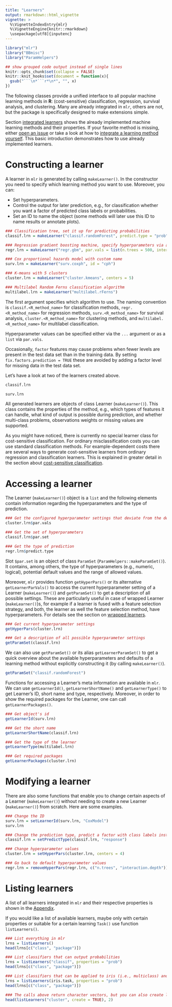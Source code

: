 ```yaml
---
title: "Learners"
output: rmarkdown::html_vignette
vignette: >
  %\VignetteIndexEntry{mlr}
  %\VignetteEngine{knitr::rmarkdown}
  \usepackage[utf8]{inputenc}
---
```


```r
library("mlr")
library("BBmisc")
library("ParamHelpers")

## show grouped code output instead of single lines
knitr::opts_chunk$set(collapse = FALSE)
knitr::knit_hooks$set(document = function(x){
  gsub("```\n*```r*\n*", "", x)
})
```

The following classes provide a unified interface to all popular machine learning methods in **R**:
(cost-sensitive) classification, regression, survival analysis, and clustering.
Many are already integrated in `mlr`, others are not, but the package is specifically designed to make extensions simple.

Section [integrated learners](integrated_learners.html){target="_blank"} shows the already implemented machine learning methods and their properties.
If your favorite method is missing, either [open an issue](https://github.com/mlr-org/mlr/issues) or take a look at how to [integrate a learning method yourself](create_learners.html){target="_blank"}.
This basic introduction demonstrates how to use already implemented learners.

# Constructing a learner

A learner in `mlr` is generated by calling `makeLearner()`.
In the constructor you need to specify which learning method you want to use.
Moreover, you can:

* Set hyperparameters.
* Control the output for later prediction, e.g., for classification whether you want a factor of predicted class labels or probabilities.
* Set an ID to name the object (some methods will later use this ID to name results or annotate plots).

```r
### Classification tree, set it up for predicting probabilities
classif.lrn = makeLearner("classif.randomForest", predict.type = "prob", fix.factors.prediction = TRUE)

### Regression gradient boosting machine, specify hyperparameters via a list
regr.lrn = makeLearner("regr.gbm", par.vals = list(n.trees = 500, interaction.depth = 3))

### Cox proportional hazards model with custom name
surv.lrn = makeLearner("surv.coxph", id = "cph")

### K-means with 5 clusters
cluster.lrn = makeLearner("cluster.kmeans", centers = 5)

### Multilabel Random Ferns classification algorithm
multilabel.lrn = makeLearner("multilabel.rFerns")
```

The first argument specifies which algorithm to use.
The naming convention is ``classif.<R_method_name>`` for classification methods, ``regr.<R_method_name>`` for regression methods, ``surv.<R_method_name>`` for survival analysis, ``cluster.<R_method_name>`` for clustering methods, and ``multilabel.<R_method_name>`` for multilabel classification.

Hyperparameter values can be specified either via the ``...`` argument or as a `list` via ``par.vals``.

Occasionally, `factor` features may cause problems when fewer levels are present in the test data set than in the training data.
By setting ``fix.factors.prediction = TRUE`` these are avoided by adding a factor level for missing data in the test data set.

Let's have a look at two of the learners created above.

```r
classif.lrn

surv.lrn
```

All generated learners are objects of class Learner (`makeLearner()`).
This class contains the properties of the method, e.g., which types of features it can handle, what kind of output is possible during prediction, and whether multi-class problems, observations weights or missing values are supported.

As you might have noticed, there is currently no special learner class for cost-sensitive classification.
For ordinary misclassification costs you can use standard classification methods.
For example-dependent costs there are several ways to generate cost-sensitive learners from ordinary regression and classification learners. 
This is explained in greater detail in the section about [cost-sensitive classification](cost_sensitive_classif.html){target="_blank"}.

# Accessing a learner

The Learner (`makeLearner()`) object is a `list` and the following elements contain information regarding the hyperparameters and the type of prediction.

```r
### Get the configured hyperparameter settings that deviate from the defaults
cluster.lrn$par.vals

### Get the set of hyperparameters
classif.lrn$par.set

### Get the type of prediction
regr.lrn$predict.type
```

Slot ``$par.set`` is an object of class `ParamSet` (`ParamHelpers::makeParamSet()`).
It contains, among others, the type of hyperparameters (e.g., numeric, logical), potential default values and the range of allowed values.

Moreover, `mlr` provides function `getHyperPars()` or its alternative `getLearnerParVals()` to access the current hyperparameter setting of a Learner (`makeLearner()`) and `getParamSet()` to get a description of all possible settings.
These are particularly useful in case of wrapped Learner (`makeLearner()`)s, for example if a learner is fused with a feature selection strategy, and both, the learner as well the feature selection method, have hyperparameters.
For details see the section on [wrapped learners](wrapper.md).

```r
### Get current hyperparameter settings
getHyperPars(cluster.lrn)

### Get a description of all possible hyperparameter settings
getParamSet(classif.lrn)
```

We can also use `getParamSet()` or its alias `getLearnerParamSet()` to get a quick overview about the available hyperparameters and defaults of a learning method without explicitly constructing it (by calling `makeLearner()`).

```r
getParamSet("classif.randomForest")
```

Functions for accessing a Learner's meta information are available in `mlr`. We can use `getLearnerId()`, `getLearnerShortName()` and `getLearnerType()` to get Learner's ID, short name and type, respectively. 
Moreover, in order to show the required packages for the Learner, one can call `getLearnerPackages()`.

```r
### Get object's id
getLearnerId(surv.lrn)

### Get the short name
getLearnerShortName(classif.lrn)

### Get the type of the learner
getLearnerType(multilabel.lrn)

### Get required packages
getLearnerPackages(cluster.lrn)
```

# Modifying a learner

There are also some functions that enable you to change certain aspects of a Learner (`makeLearner()`) without needing to create a new Learner (`makeLearner()`) from scratch.
Here are some examples.

```r
### Change the ID
surv.lrn = setLearnerId(surv.lrn, "CoxModel")
surv.lrn

### Change the prediction type, predict a factor with class labels instead of probabilities
classif.lrn = setPredictType(classif.lrn, "response")

### Change hyperparameter values
cluster.lrn = setHyperPars(cluster.lrn, centers = 4)

### Go back to default hyperparameter values
regr.lrn = removeHyperPars(regr.lrn, c("n.trees", "interaction.depth"))
```

# Listing learners

A list of all learners integrated in `mlr` and their respective properties is shown in the [Appendix](integrated_learners.html){target="_blank"}.

If you would like a list of available learners, maybe only with certain properties or suitable for a certain learning `Task()` use function `listLearners()`.

```r
### List everything in mlr
lrns = listLearners()
head(lrns[c("class", "package")])

### List classifiers that can output probabilities
lrns = listLearners("classif", properties = "prob")
head(lrns[c("class", "package")])

### List classifiers that can be applied to iris (i.e., multiclass) and output probabilities
lrns = listLearners(iris.task, properties = "prob")
head(lrns[c("class", "package")])

### The calls above return character vectors, but you can also create learner objects
head(listLearners("cluster", create = TRUE), 2)
```
